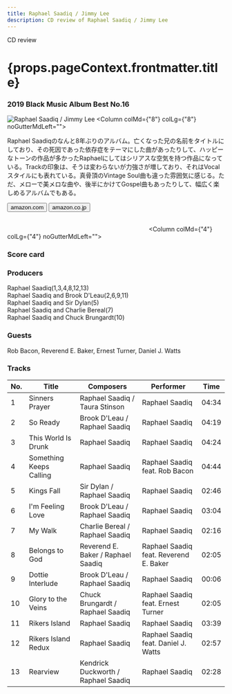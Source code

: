 ```yaml
---
title: Raphael Saadiq / Jimmy Lee
description: CD review of Raphael Saadiq / Jimmy Lee
---
```




<p className="largeP">CD review</p>
<h1 className="h1--no--margin">{props.pageContext.frontmatter.title}</h1>
<h3><Link to="/best50/2019/">2019 Black Music Album Best No.16</Link></h3>

<Row  className="image-card-group">
	<Column colMd={"4"} colLg={"4"} noGutterMdLeft="">
       <ImageCard>

![Raphael Saadiq / Jimmy Lee](../../images/cd/rsaadiq6L.jpg) 
</ImageCard>
	</Column>
	<Column colMd={"8"} colLg={"8"} noGutterMdLeft="">
	<p>
	Raphael Saadiqのなんと8年ぶりのアルバム。亡くなった兄の名前をタイトルにしており、その死因であった依存症をテーマにした曲があったりして、ハッピーなトーンの作品が多かったRaphaelにしてはシリアスな空気を持つ作品になっている。Trackの印象は、そうは変わらないが力強さが増しており、それはVocalスタイルにも表れている。真骨頂のVintage Soul曲も違った雰囲気に感じる。ただ、メローで美メロな曲や、後半にかけてGospel曲もあったりして、幅広く楽しめるアルバムでもある。
	</p>
	<div>
	    <Button href="https://amzn.to/2XvUhqx" kind="primary" size="small" renderIcon={ArrowUpRight24}>
          amazon.com
        </Button>
        <Button href="https://amzn.to/305RAOb" kind="secondary" size="small" renderIcon={ArrowUpRight24}>
          amazon.co.jp
        </Button>
	</div>
	<a style="display:inline-block;overflow:hidden;background:url(https://linkmaker.itunes.apple.com/ja-jp/lockup.svg?releaseDate=2019-08-23&kind=album&bubble=apple_music&style=mono-black) no-repeat;width:180px;height:45px;" href="https://geo.music.apple.com/jp/album/jimmy-lee/1465332884?mt=1&app=music&ls=1&at=11lcug"></a>
	<a style="display:inline-block;overflow:hidden;background:url(https://linkmaker.itunes.apple.com/ja-jp/badge-lrg.svg?releaseDate=2019-06-07T00:00:00Z&kind=song&bubble=itunes_music) no-repeat;width:140px;height:45px;" href="https://geo.music.apple.com/jp/album/something-keeps-calling-feat-rob-bacon/1465332884?i=1465332888&app=itunes&at=11lcug"></a>
	</Column>
</Row>
<Row >
	<Column colMd={"4"} colLg={"4"} noGutterMdLeft="">
<div>
    <h3>Score card</h3>
	<SliderJS1 value="5" />
    <SliderJS2 value="3" />
	<SliderJS3 value="1" />
    <SliderJS4 value="8" />
</div>
</Column>
<Column colMd={"8"} colLg={"8"} noGutterMdLeft="">
<div>
<h3>Producers</h3>
<p>
Raphael Saadiq(1,3,4,8,12,13)
<br/>Raphael Saadiq and Brook D'Leau(2,6,9,11)
<br/>Raphael Saadiq and Sir Dylan(5)
<br/>Raphael Saadiq and Charlie Bereal(7)
<br/>Raphael Saadiq and Chuck Brungardt(10)
</p>
<h3>Guests</h3>
<p>
Rob Bacon, Reverend E. Baker, Ernest Turner, Daniel J. Watts
</p>
</div>
</Column>
</Row>

<h3>Tracks</h3>

| No. |	 Title                  |	 Composers                        |	 Performer                             	| Time	|
| --- |	----------------------- | ----------------------------------- |	 -------------------------------------- | ----- |
| 1	  |	Sinners Prayer         	| Raphael Saadiq / Taura Stinson      |	Raphael Saadiq                        	| 04:34 |
| 2	  |	So Ready               	| Brook D'Leau / Raphael Saadiq       |	Raphael Saadiq                        	| 04:19 |
| 3	  |	This World Is Drunk    	| Raphael Saadiq                      |	Raphael Saadiq                        	| 04:24 |
| 4	  |	Something Keeps Calling	| Raphael Saadiq                      |	Raphael Saadiq feat. Rob Bacon        	| 04:44 |
| 5	  |	Kings Fall             	| Sir Dylan / Raphael Saadiq          |	Raphael Saadiq                        	| 02:46 |
| 6	  |	I'm Feeling Love       	| Brook D'Leau / Raphael Saadiq       |	Raphael Saadiq                        	| 03:04 |
| 7	  |	My Walk                	| Charlie Bereal / Raphael Saadiq     |	Raphael Saadiq                        	| 02:16 |
| 8	  |	Belongs to God         	| Reverend E. Baker / Raphael Saadiq  |	Raphael Saadiq feat. Reverend E. Baker	| 02:05 |
| 9	  |	Dottie Interlude       	| Brook D'Leau / Raphael Saadiq       |	Raphael Saadiq                        	| 00:06 |
| 10  |	Glory to the Veins     	| Chuck Brungardt / Raphael Saadiq    |	Raphael Saadiq feat. Ernest Turner    	| 02:05 |
| 11  |	Rikers Island          	| Raphael Saadiq                      |	Raphael Saadiq                        	| 03:39 |
| 12  |	Rikers Island Redux    	| Raphael Saadiq                      |	Raphael Saadiq feat. Daniel J. Watts  	| 02:57 |
| 13  |	Rearview               	| Kendrick Duckworth / Raphael Saadiq |	Raphael Saadiq                        	| 02:28 |
                            
